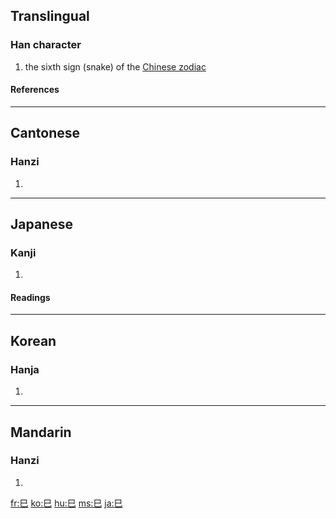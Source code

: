 ==Translingual==
{{Han stroke|[[Image:巳-order.gif]]}}
===Han character===
{{Han char|rn=49|rad=己|as=00|sn=3|four=7771<sub>7</sub>|canj=口山 (RU)}}
# the sixth sign (snake) of the [[Wikipedia:Chinese zodiac|Chinese zodiac]]
====References====
{{Han ref|kx=0326.120|dkj=08744|dj=0631.010|hdz=20984.020|uh=5DF3|ud=24051|bh=A478|bd=42104}}
----
==Cantonese==
===Hanzi===
{{yue-hanzi|jyut=[[zi6]]|y=[[ji6]]}}
# {{defn|Cantonese}}
----
==Japanese==
===Kanji===
{{ja-kanji|grade=8|rs=己00}}
# {{defn|Japanese}} 
====Readings====
{{ja-readings|on=[[し]] (shi)|kun=[[み]] (mi)}}
----
==Korean==
===Hanja===
{{ko-hanja|hangeul=사|rv=sa|mr=sa}}
# {{defn|Korean}}
----
==Mandarin==
===Hanzi===
{{cmn-hanzi|pin=[[sì]] ([[si4]])|wg=ssu<sup>4</sup>}}
# {{defn|Mandarin}}

[[fr:巳]]
[[ko:巳]]
[[hu:巳]]
[[ms:巳]]
[[ja:巳]]